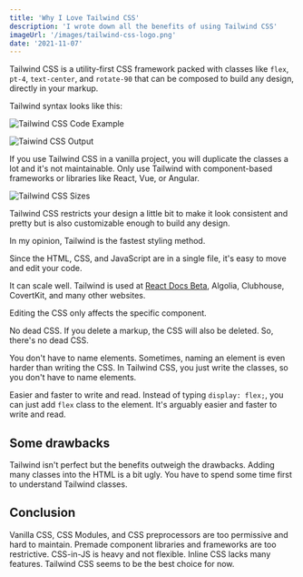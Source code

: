```yaml
---
title: 'Why I Love Tailwind CSS'
description: 'I wrote down all the benefits of using Tailwind CSS'
imageUrl: '/images/tailwind-css-logo.png'
date: '2021-11-07'
---
```


Tailwind CSS is a utility-first CSS framework packed with classes like `flex`, `pt-4`, `text-center`, and `rotate-90` that can be composed to build any design, directly in your markup.

Tailwind syntax looks like this:

<Image
  alt='Tailwind CSS Code Example'
  src='/images/tailwind-css-code-example.png'
  width={761}
  height={527}
  priority
/>

<Image
  alt='Taiwind CSS Output'
  src='/images/tailwind-css-output.png'
  width={742}
  height={361}
/>

If you use Tailwind CSS in a vanilla project, you will duplicate the classes a lot and it's not maintainable. Only use Tailwind with component-based frameworks or libraries like React, Vue, or Angular.

<Image
  alt='Tailwind CSS Sizes'
  src='/images/tailwind-css-sizes.png'
  width={422}
  height={775}
/>

Tailwind CSS restricts your design a little bit to make it look consistent and pretty but is also customizable enough to build any design.

In my opinion, Tailwind is the fastest styling method.

Since the HTML, CSS, and JavaScript are in a single file, it's easy to move and edit your code.

It can scale well. Tailwind is used at [React Docs Beta](https://beta.reactjs.org), Algolia, Clubhouse, CovertKit, and many other websites.

Editing the CSS only affects the specific component.

No dead CSS. If you delete a markup, the CSS will also be deleted. So, there's no dead CSS.

You don't have to name elements. Sometimes, naming an element is even harder than writing the CSS. In Tailwind CSS, you just write the classes, so you don't have to name elements.

Easier and faster to write and read. Instead of typing `display: flex;`, you can just add `flex` class to the element. It's arguably easier and faster to write and read.

## Some drawbacks

Tailwind isn't perfect but the benefits outweigh the drawbacks. Adding many classes into the HTML is a bit ugly. You have to spend some time first to understand Tailwind classes.

## Conclusion

Vanilla CSS, CSS Modules, and CSS preprocessors are too permissive and hard to maintain. Premade component libraries and frameworks are too restrictive. CSS-in-JS is heavy and not flexible. Inline CSS lacks many features. Tailwind CSS seems to be the best choice for now.
